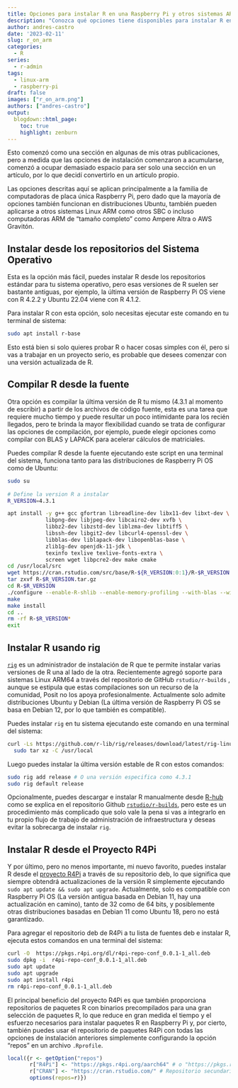 ```yaml
---
title: Opciones para instalar R en una Raspberry Pi y otros sistemas ARM
description: "Conozca qué opciones tiene disponibles para instalar R en Raspberry Pi y otros sistemas ARM."
author: andres-castro
date: '2023-02-11'
slug: r_on_arm
categories:
  - R
series: 
  - r-admin
tags:
  - linux-arm
  - raspberry-pi
draft: false
images: ["r_on_arm.png"]
authors: ["andres-castro"]
output:
  blogdown::html_page:
    toc: true
    highlight: zenburn
---
```


Esto comenzó como una sección en algunas de mis otras publicaciones, pero a medida que las opciones de instalación comenzaron a acumularse, comenzó a ocupar demasiado espacio para ser solo una sección en un artículo, por lo que decidí convertirlo en un artículo propio.

Las opciones descritas aquí se aplican principalmente a la familia de computadoras de placa única Raspberry Pi, pero dado que la mayoría de opciones también funcionan en distribuciones Ubuntu, también pueden aplicarse a otros sistemas Linux ARM como otros SBC o incluso computadoras ARM de "tamaño completo" como Ampere Altra o AWS Gravitón.

## Instalar desde los repositorios del Sistema Operativo

Esta es la opción más fácil, puedes instalar R desde los repositorios estándar para tu sistema operativo, pero esas versiones de R suelen ser bastante antiguas, por ejemplo, la última versión de Raspberry Pi OS viene con R 4.2.2 y Ubuntu 22.04 viene con R 4.1.2.

Para instalar R con esta opción, solo necesitas ejecutar este comando en tu terminal de sistema:

```bash
sudo apt install r-base
```

Esto está bien si solo quieres probar R o hacer cosas simples con él, pero si vas a trabajar en un proyecto serio, es probable que desees comenzar con una versión actualizada de R.

## Compilar R desde la fuente

Otra opción es compilar la última versión de R tu mismo (4.3.1 al momento de escribir) a partir de los archivos de código fuente, esta es una tarea que requiere mucho tiempo y puede resultar un poco intimidante para los recién llegados, pero te brinda la mayor flexibilidad cuando se trata de configurar las opciones de compilación, por ejemplo, puede elegir opciones como compilar con BLAS y LAPACK para acelerar cálculos de matriciales.

Puedes compilar R desde la fuente ejecutando este script en una terminal del sistema, funciona tanto para las distribuciones de Raspberry Pi OS como de Ubuntu:

```bash
sudo su
    
# Define la version R a instalar
R_VERSION=4.3.1

apt install -y g++ gcc gfortran libreadline-dev libx11-dev libxt-dev \
            libpng-dev libjpeg-dev libcairo2-dev xvfb \
            libbz2-dev libzstd-dev liblzma-dev libtiff5 \
            libssh-dev libgit2-dev libcurl4-openssl-dev \
            libblas-dev liblapack-dev libopenblas-base \
            zlib1g-dev openjdk-11-jdk \
            texinfo texlive texlive-fonts-extra \
            screen wget libpcre2-dev make cmake
cd /usr/local/src
wget https://cran.rstudio.com/src/base/R-${R_VERSION:0:1}/R-$R_VERSION.tar.gz
tar zxvf R-$R_VERSION.tar.gz
cd R-$R_VERSION
./configure --enable-R-shlib --enable-memory-profiling --with-blas --with-lapack #BLAS y LAPACK son opcionales
make
make install
cd ..
rm -rf R-$R_VERSION*
exit
```

## Instalar R usando rig

[`rig`](https://github.com/r-lib/rig) es un administrador de instalación de R que te permite instalar varias versiones de R una al lado de la otra. Recientemente agregó soporte para sistemas Linux ARM64 a través del repositorio de GitHub `rstudio/r-builds` , aunque se estipula que estas compilaciones son un recurso de la comunidad, Posit no los apoya profesionalmente. Actualmente solo admite distribuciones Ubuntu y Debian (La última versión de Raspberry Pi OS se basa en Debian 12, por lo que también es compatible).

Puedes instalar `rig` en tu sistema ejecutando este comando en una terminal del sistema:

```bash
curl -Ls https://github.com/r-lib/rig/releases/download/latest/rig-linux-arm64-latest.tar.gz |
  sudo tar xz -C /usr/local
```

Luego puedes instalar la última versión estable de R con estos comandos:

```bash
sudo rig add release # O una versión especifica como 4.3.1
sudo rig default release
```

Opcionalmente, puedes descargar e instalar R manualmente desde [R-hub](https://github.com/r-hub/R/releases) como se explica en el repositorio Github [`rstudio/r-builds`](https://github.com/rstudio/r-builds), pero este es un procedimiento más complicado que solo vale la pena si vas a integrarlo en tu propio flujo de trabajo de administración de infraestructura y deseas evitar la sobrecarga de instalar `rig`.

## Instalar R desde el Proyecto R4Pi

Y por último, pero no menos importante, mi nuevo favorito, puedes instalar R desde el [proyecto R4Pi](https://r4pi.org/es/ "R para la Raspberry Pi") a través de su repositorio deb, lo que significa que siempre obtendrá actualizaciones de la versión R simplemente ejecutando `sudo apt update && sudo apt upgrade`. Actualmente, solo es compatible con Raspberry Pi OS (La versión antigua basada en Debian 11, hay una actualización en camino), tanto de 32 como de 64 bits, y posiblemente otras distribuciones basadas en Debian 11 como Ubuntu 18, pero no está garantizado.

Para agregar el repositorio deb de R4Pi a tu lista de fuentes deb e instalar R, ejecuta estos comandos en una terminal del sistema:

```bash
curl -O  https://pkgs.r4pi.org/dl/r4pi-repo-conf_0.0.1-1_all.deb
sudo dpkg -i  r4pi-repo-conf_0.0.1-1_all.deb
sudo apt update
sudo apt upgrade
sudo apt install r4pi
rm r4pi-repo-conf_0.0.1-1_all.deb
```

El principal beneficio del proyecto R4Pi es que también proporciona repositorios de paquetes R con binarios precompilados para una gran selección de paquetes R, lo que reduce en gran medida el tiempo y el esfuerzo necesarios para instalar paquetes R en Raspberry Pi y, por cierto, también puedes usar el repositorio de paquetes R4Pi con todas las opciones de instalación anteriores simplemente configurando la opción "repos" en un archivo `.Rprofile`.

```r
local({r <- getOption("repos")
       r["R4Pi"] <- "https://pkgs.r4pi.org/aarch64" # o "https://pkgs.r4pi.org/" para sistemas de 32-bits
       r["CRAN"] <- "https://cran.rstudio.com/" # Repositorio secundario para cuando no hay binario disponible
       options(repos=r)})
```
